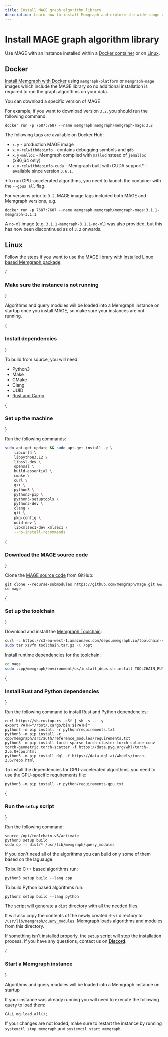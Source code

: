 ```yaml
---
title: Install MAGE graph algorithm library
description: Learn how to install Memgraph and explore the wide range of algorithms available through MAGE, enabling you to unlock valuable insights from your graph data.
---
```



# Install MAGE graph algorithm library

Use MAGE with an instance installed within a [Docker container](#docker) or on
[Linux](#linux). 

## Docker

[Install Memgraph with Docker](/getting-started/install-memgraph/docker) using
`memgraph-platform` or `memgraph-mage` images which include the MAGE library so
no additional installation is required to run the graph algorithms on your
data. 

<Callout type="info">

You can download a specific version of MAGE

For example, if you want to download version `3.2`, you should run the following
command:

```shell
docker run -p 7687:7687 --name memgraph memgraph/memgraph-mage:3.2
```

The following tags are available on Docker Hub:
- `x.y` - production MAGE image
- `x.y-relwithdebinfo` - contains debugging symbols and `gdb`
- `x.y-malloc` - Memgraph compiled with `malloc`instead of `jemalloc` (x86_64 only)
- `x.y-relwithdebinfo-cuda` - Memgraph built with CUDA support* - available since version `3.6.1`.

*To run GPU-accelerated algorithms, you need to launch the container with the `--gpus all` flag.

For versions prior to `3.2`, MAGE image tags included both MAGE and Memgraph versions, e.g.

```shell
docker run -p 7687:7687 --name memgraph memgraph/memgraph-mage:3.1.1-memgraph-3.1.1
```

A `no-ml` image (e.g. `3.1.1-memgraph-3.1.1-no-ml`) was also provided, but this has now been 
discontinued as of `3.2` onwards.


</Callout>

## Linux

Follow the steps if you want to use the MAGE library with [installed Linux based
Memgraph package](/getting-started/install-memgraph). 

<Steps>

{<h3 className="custom-header">Make sure the instance is not running</h3>}

Algorithms and query modules will be loaded into a Memgraph instance on startup
once you install MAGE, so make sure your instances are not running. 

{<h3 className="custom-header">Install dependencies</h3>}

To build from source, you will need:
- Python3
- Make
- CMake
- Clang
- UUID 
- [Rust and Cargo](https://doc.rust-lang.org/cargo/getting-started/installation.html)

{<h3 className="custom-header">Set up the machine</h3>}

Run the following commands: 

```bash
sudo apt-get update && sudo apt-get install -y \
    libcurl4 \
    libpython3.12 \
    libssl-dev \
    openssl \
    build-essential \
    cmake \
    curl \
    g++ \
    python3 \
    python3-pip \
    python3-setuptools \
    python3-dev \
    clang \
    git \
    pkg-config \
    uuid-dev \
    libxmlsec1-dev xmlsec1 \
    --no-install-recommends 
```

{<h3 className="custom-header">Download the MAGE source code</h3>}

Clone the [MAGE source code](https://github.com/memgraph/mage) from GitHub:

```
git clone --recurse-submodules https://github.com/memgraph/mage.git && cd mage
```

{<h3 className="custom-header">Set up the toolchain</h3>}

Download and install the [Memgraph Toolchain](https://memgraph.com/docs/getting-started/build-memgraph-from-source#toolchain-installation-procedure):
```bash
curl -L https://s3-eu-west-1.amazonaws.com/deps.memgraph.io/toolchain-v6/toolchain-v6-binaries-ubuntu-24.04-amd64.tar.gz -o toolchain.tar.gz
sudo tar xzvfm toolchain.tar.gz -C /opt
```

Install runtime dependencies for the toolchain:
```bash
cd mage
sudo .cpp/memgraph/environment/os/install_deps.sh install TOOLCHAIN_RUN_DEPS
```

{<h3 className="custom-header">Install Rust and Python dependencies</h3>}

Run the following command to install Rust and Python dependencies:

```shell
curl https://sh.rustup.rs -sSf | sh -s -- -y 
export PATH="/root/.cargo/bin:${PATH}" 
python3 -m pip install -r python/requirements.txt 
python3 -m pip install -r cpp/memgraph/src/auth/reference_modules/requirements.txt
python3 -m pip install torch-sparse torch-cluster torch-spline-conv torch-geometric torch-scatter -f https://data.pyg.org/whl/torch-2.6.0+cpu.html
python3 -m pip install dgl -f https://data.dgl.ai/wheels/torch-2.6/repo.html
```

<Callout type="info">

To install the dependencies for GPU-accelerated algorithms, you need to use the GPU-specific requirements file:

```shell
python3 -m pip install -r python/requirements-gpu.txt
```
</Callout>

{<h3 className="custom-header">Run the `setup` script</h3>}

Run the following command: 

```shell
source /opt/toolchain-v6/activate
python3 setup build
sudo cp -r dist/* /usr/lib/memgraph/query_modules
```

<Callout type="info">

If you don't need all of the algorithms you can build only some of them based on the laguauge.

To build C++ based algorithms run:

```shell
python3 setup build --lang cpp
```

To build Python based algorithms run:

```shell
python3 setup build --lang python
```

</Callout>

The script will generate a `dist` directory with all the needed files.

It will also copy the contents of the newly created `dist` directory to
`/usr/lib/memgraph/query_modules`. Memgraph loads algorithms and modules from
this directory. 

If something isn't installed properly, the `setup` script will stop the
installation process. If you have any questions, contact us on
**[Discord](https://discord.gg/memgraph).**

{<h3 className="custom-header">Start a Memgraph instance</h3>}

Algorithms and query modules will be loaded into a Memgraph instance on startup

If your instance was already running you will need to execute the following
query to load them:

```
CALL mg.load_all();
```

If your changes are not loaded, make sure to restart the instance by running
`systemctl stop memgraph` and `systemctl start memgraph`.

</Steps>
